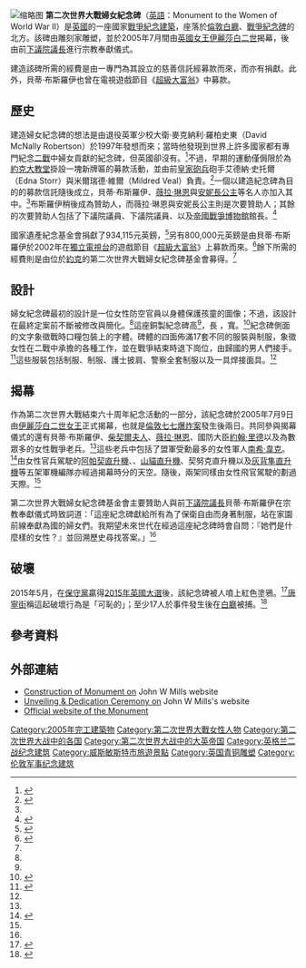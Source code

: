 {{Infobox Military Memorial
|name           = 第二次世界大戰婦女紀念碑<br><small>Monument to the Women of World War II</small>
|image          = [[File:UK-2014-London-Monument_to_the_Women_of_Wold_War_II_(1).jpg|250px]]
|caption        = 第二次世界大戰婦女紀念碑（由東向西望）
|country        = {{flag|UK}}
|commemorates   = [[第二次世界大戰|第二次世界大戰]]中的婦女們
|unveiled       = {{Start date and age|2005|07|09|df=yes}}
|coordinates    = {{Coord|51.5035|-0.1262|region:GB_scale:2000|name=Monument to the Women of World War II|display=inline}}
|nearest_town   = 
}}
[[File:UK-2014-London-Monument_to_the_Women_of_Wold_War_II_(2).jpg|缩略图]]
'''第二次世界大戰婦女紀念碑'''（[[英語|英語]]：Monument to the Women of World War II）是[[英國|英國]]的一座國家[[戰爭紀念建築|戰爭紀念建築]]，座落於[[倫敦|倫敦]][[白廳|白廳]]、[[戰爭紀念碑|戰爭紀念碑]]的北方。該碑由雕刻家{{link-en|約翰·米爾斯|John Mills (British sculptor)|約翰·米爾斯}}雕塑，並於2005年7月間由[[英國女王|英國女王]][[伊麗莎白二世|伊麗莎白二世]]揭幕，後由前[[下議院議長_(英國)|下議院議長]]{{link-en|貝蒂·布斯羅伊|Betty Boothroyd|貝蒂·布斯羅伊}}進行宗教奉獻儀式。

建造該碑所需的經費是由一專門為其設立的慈善信託經募款而來，而{{link-en|國家遺產紀念基金會|National Heritage Memorial Fund|國家遺產紀念基金會}}亦有捐獻。此外，貝蒂·布斯羅伊也曾在電視遊戲節目《[[超級大富翁|超級大富翁]]》中募款。

== 歷史 ==
建造婦女紀念碑的想法是由退役英軍少校大衛·麥克納利·羅柏史東（David McNally Robertson）於1997年發想而來；當時他發現到世界上許多國家都有專門紀念[[二戰|二戰]]中婦女貢獻的紀念碑，但英國卻沒有。<ref name="ukniwm">{{Cite web|url=http://www.ukniwm.org.uk/server/show/conMemorial.51288|title=Women of World War Two|accessdate=16 September 2011|publisher=United Kingdom National Inventory of War Memorials|archive-date=2008-07-05|archive-url=https://web.archive.org/web/20080705195910/http://www.ukniwm.org.uk/server/show/conMemorial.51288|dead-url=yes}}</ref>不過，早期的運動僅侷限於為[[約克大教堂|約克大教堂]]掛設一塊新牌匾的募款活動，並由前[[皇家砲兵|皇家砲兵]]砲手艾德納·史托爾（Edna Storr）與米爾瑞德·維爾（Mildred Veal）負責。<ref>{{cite news|url=http://www.bbc.co.uk/news/uk-england-york-north-yorkshire-13211497|title=World War II memorial campaigner from Selby dies|date=27 April 2011|newspaper=BBC News|accessdate=16 September 2011|archive-date=2019-10-12|archive-url=https://web.archive.org/web/20191012070306/https://www.bbc.co.uk/news/uk-england-york-north-yorkshire-13211497|dead-url=no}}</ref>一個以建造紀念碑為目的的募款信託隨後成立，貝蒂·布斯羅伊、[[薇拉·琳恩|薇拉·琳恩]]與[[安妮长公主|安妮長公主]]等名人亦加入其中。<ref name="ukniwm"/>布斯羅伊稍後成為贊助人，而薇拉·琳恩與安妮長公主則是次要贊助人；其餘的次要贊助人包括了下議院議員{{link-en|約翰·格羅根|John Grogan (British politician)|約翰·格羅根}}、下議院議員{{link-en|休·貝利|Hugh Bayley|休·貝利}}、{{link-en|蘭達夫女男爵伊蘿拉·芬萊|Ilora Finlay, Baroness Finlay of Llandaff|蘭達夫女男爵芬萊}}以及[[帝国战争博物馆|帝國戰爭博物館]]館長{{link-en|羅伯·克勞福|Robert Crawford (historian)|羅伯·克勞福}}。<ref name="nhmf">{{Cite news|url=http://www.nhmf.org.uk/LatestNews/Pages/MemorialWomenWWII.aspx|title=Memorial to Women of World War II|date=29 April 2004|newspaper=''National Heritage Memorial Fund''|accessdate=16 September 2011|deadurl=yes|archiveurl=https://web.archive.org/web/20120123030518/http://www.nhmf.org.uk/LatestNews/Pages/MemorialWomenWWII.aspx|archivedate=2012年1月23日}}</ref>

國家遺產紀念基金會捐獻了934,115元英鎊，<ref name="nhmf">{{Cite news|url=http://www.nhmf.org.uk/LatestNews/Pages/MemorialWomenWWII.aspx|title=Memorial to Women of World War II|date=29 April 2004|newspaper=''National Heritage Memorial Fund''|accessdate=16 September 2011|deadurl=yes|archiveurl=https://web.archive.org/web/20120123030518/http://www.nhmf.org.uk/LatestNews/Pages/MemorialWomenWWII.aspx|archivedate=2012年1月23日}}</ref>另有800,000元英鎊是由貝蒂·布斯羅伊於2002年在[[獨立電視台|獨立電視台]]的遊戲節目《[[超級大富翁|超級大富翁]]》上募款而來。<ref name="bbcunveiled">{{Cite news|url=http://news.bbc.co.uk/1/hi/england/london/4667705.stm|title=Memorial to war women unveiled|date=9 July 2005|newspaper=BBC News|accessdate=16 September 2011|archive-date=2020-05-30|archive-url=https://web.archive.org/web/20200530173601/http://news.bbc.co.uk/2/hi/uk_news/england/london/4667705.stm/|dead-url=no}}</ref>餘下所需的經費則是由位於[[約克|約克]]的第二次世界大戰婦女紀念碑基金會募得。<ref name="bbcunveiled"/>

== 設計 ==
婦女紀念碑最初的設計是一位女性防空官員以身體保護孩童的圖像；不過，該設計在最終定案前不斷被修改與簡化。<ref name="ukniwm"/>這座銅製紀念碑高{{Convert|22|ft|m}}<ref name="bbcunveiled"/>，長{{Convert|16|ft|m}} ，寬{{Convert|6|ft|m}}。<ref name="nhmf">{{Cite news|url=http://www.nhmf.org.uk/LatestNews/Pages/MemorialWomenWWII.aspx|title=Memorial to Women of World War II|date=29 April 2004|newspaper=''National Heritage Memorial Fund''|accessdate=16 September 2011|deadurl=yes|archiveurl=https://web.archive.org/web/20120123030518/http://www.nhmf.org.uk/LatestNews/Pages/MemorialWomenWWII.aspx|archivedate=2012年1月23日}}</ref>紀念碑側面的文字象徵戰時口糧包裝上的字體。碑體的四面佈滿17套不同的服裝與制服，象徵女性在二戰中承擔的各種工作，並在戰爭結束時退下崗位，由歸國的男人們接手。<ref name="telegraphunveiled">{{Cite news|url=http://www.telegraph.co.uk/news/1493698/Womens-courage-in-Second-World-War-commemorated.html|title=Women's courage in Second World War commemorated|date=9 July 2005|newspaper=The Daily Telegraph|accessdate=16 September 2011|archive-date=2019-12-01|archive-url=https://web.archive.org/web/20191201135458/https://www.telegraph.co.uk/news/1493698/Womens-courage-in-Second-World-War-commemorated.html|dead-url=no}}</ref>這些服裝包括{{link-en|婦女地面防衛軍|Women's Land Army|婦女地面防衛軍}}制服、{{link-en|皇家海軍婦女勤務隊|Women's Royal Naval Service|皇家海軍婦女勤務隊}}制服、護士披肩、警察全套制服以及一具焊接面具。<ref name="ukniwm"/>

== 揭幕 ==
作為第二次世界大戰結束六十周年紀念活動的一部分，該紀念碑於2005年7月9日由[[伊麗莎白二世|伊麗莎白二世]][[英国君主|女王]]正式揭幕，也就是[[倫敦七七爆炸案|倫敦七七爆炸案]]發生後兩日。共同參與揭幕儀式的還有貝蒂·布斯羅伊、[[柴契爾夫人|柴契爾夫人]]、[[薇拉·琳恩|薇拉·琳恩]]、國防大臣[[韋俊安|約翰·里德]]以及為數眾多的女性戰爭老兵。<ref name="telegraphunveiled"/>這些老兵中包括了盟軍受勳最多的女性軍人[[南希·韋克|南希·韋克]]。<ref name="queenhonours">{{Cite news|url=https://www.theguardian.com/uk/2005/jul/10/secondworldwar.gender|title=Queen honours war's heroines|last=Smith|first=David|date=10 July 2005|newspaper=The Guardian|accessdate=16 September 2011|archive-date=2019-08-13|archive-url=https://web.archive.org/web/20190813221806/https://www.theguardian.com/uk/2005/jul/10/secondworldwar.gender|dead-url=no}}</ref>由女性官兵駕駛的[[AH-64阿帕契直升機|阿帕契直升機]]、{{link-en|偉士蘭海王直升機|Westland Sea King|海王直升機}}、[[山貓直升機|山貓直升機]]、契努克直升機以及[[灰背隼直升機|灰背隼直升機]]等五架軍機編隊亦經過揭幕時分的天空。隨後，兩架同樣由女性飛官駕駛的{{link-en|龍捲風空防型戰機|Panavia Tornado ADV|龍捲風空防型戰機}}劃過天際。<ref name="telegraphunveiled"/>

第二次世界大戰婦女紀念碑基金會主要贊助人與前[[下議院議長_(英國)|下議院議長]]貝蒂·布斯羅伊在宗教奉獻儀式時致詞道：「這座紀念碑獻給所有為了保衛自由而身著制服，站在家園前線奉獻為國的婦女們。我期望未來世代在經過這座紀念碑時會自問：『她們是什麼樣的女性？』並回溯歷史尋找答案。」<ref name="telegraphunveiled"/>

== 破壞 ==
2015年5月，在[[保守黨_(英國)|保守黨]]贏得[[2015年英國大選|2015年英國大選]]後，該紀念碑被人噴上紅色塗鴉。<ref>{{Cite news|url=http://www.bbc.co.uk/news/election-2015-32678518|title=Police arrest 15 in anti-austerity protest in London|last=The BBC|date=10 May 2015|work=The BBC|accessdate=10 May 2015|archive-date=2019-09-25|archive-url=https://web.archive.org/web/20190925084611/https://www.bbc.co.uk/news/election-2015-32678518|dead-url=no}}</ref>[[唐寧街|唐寧街]]稱這起破壞行為是「可恥的」；至少17人於事件發生後在[[白廳|白廳]]被捕。<ref>{{Cite web|url=http://www.telegraph.co.uk/news/uknews/law-and-order/11595097/Police-officer-injured-as-anti-Tory-protesters-gather-outside-Downing-Street-and-Whitehall.html|title=Anti-Tory protesters deface war monument on Whitehall|accessdate=21 March 2016|date=10 May 2015|work=Telegraph.co.uk|archive-date=2019-11-30|archive-url=https://web.archive.org/web/20191130223317/https://www.telegraph.co.uk/news/uknews/law-and-order/11595097/Police-officer-injured-as-anti-Tory-protesters-gather-outside-Downing-Street-and-Whitehall.html|dead-url=no}}</ref>

== 參考資料 ==
{{reflist|2}}

== 外部連結 ==
* [http://www.johnwmills.com/WoWW%20Const.html Construction of Monument on] John W Mills<span> website</span>
* [http://www.johnwmills.com/WoWW%20Open.html Unveiling & Dedication Ceremony on] John W Mills<span>'s website</span>
* [https://web.archive.org/web/20150508142239/http://www.monumenttowomenwhitehall.com/ Official website of the Monument]

{{DEFAULTSORT:Monument to the Women of World War II}}
[[Category:2005年完工建築物|Category:2005年完工建築物]]
[[Category:第二次世界大戰女性人物|Category:第二次世界大戰女性人物]]
[[Category:第二次世界大战中的各国|Category:第二次世界大战中的各国]]
[[Category:第二次世界大战中的大英帝国|Category:第二次世界大战中的大英帝国]]
[[Category:英格兰二战纪念建筑|Category:英格兰二战纪念建筑]]
[[Category:威斯敏斯特市旅遊景點|Category:威斯敏斯特市旅遊景點]]
[[Category:英国青铜雕塑|Category:英国青铜雕塑]]
[[Category:伦敦军事纪念建筑|Category:伦敦军事纪念建筑]]